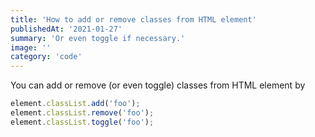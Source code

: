 ```yaml
---
title: 'How to add or remove classes from HTML element'
publishedAt: '2021-01-27'
summary: 'Or even toggle if necessary.'
image: ''
category: 'code'
---
```


You can add or remove (or even toggle) classes from HTML element by

```JavaScript
element.classList.add('foo');
element.classList.remove('foo');
element.classList.toggle('foo');
```
